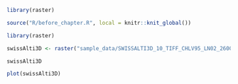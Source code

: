 
```r
library(raster)


```

```r
source("R/before_chapter.R", local = knitr::knit_global())


```

```r
library(raster)

swissAlti3D <- raster("sample_data/SWISSALTI3D_10_TIFF_CHLV95_LN02_2600_1196.tif")


```

```r
swissAlti3D


```

```r
plot(swissAlti3D)
```

